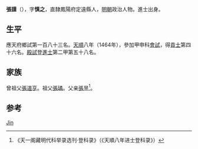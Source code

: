 {{Otheruses|other=名为张谨的其他人物|张谨}}
{{Otheruses|other=名为张慎之的其他人物|张慎之}}
'''張謹'''（{{bd|1431年||？}}），字'''慎之'''，直隸鳳陽府定遠縣人，[[明朝|明朝]]政治人物。進士出身。

== 生平 ==
應天府鄉試第一百八十三名。[[天顺_(明朝)|天順]]八年（1464年），參加甲申科[[會試|會試]]，得[[貢士|貢士]]第四十六名。[[殿試|殿試]]登[[進士|進士]]第二甲第五十八名。

== 家族 ==
曾祖父[[張道亨|張道亨]]。祖父[[張璚|張璚]]。父亲[[張昱|張昱]]<ref>《天一阁藏明代科举录选刊·登科录》（《天順八年进士登科录》）</ref>。

== 参考 ==
{{reflist}}

{{明朝人物小作品}}
{{天順八年甲申科殿試金榜}}

{{Authority control}}
{{DEFAULTSORT:Zhang张}}
[[Category:張姓|Jin]]